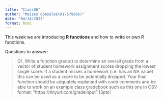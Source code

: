 ```yaml
---
title: "Class06"
author: "Moises Gonzalez(A17579866)"
date: "04/14/2023"
format: html
---
```



This week we are introducing **R functions** and how to write or own R functions.

Questions to answer:

> Q1. Write a function grade() to determine an overall grade from a vector of student homework assignment scores dropping the lowest single score. If a student misses a homework (i.e. has an NA value) this can be used as a score to be potentially dropped. Your final function should be adquately explained with code comments and be able to work on an example class gradebook such as this one in CSV format: “https://tinyurl.com/gradeinput” [3pts]



